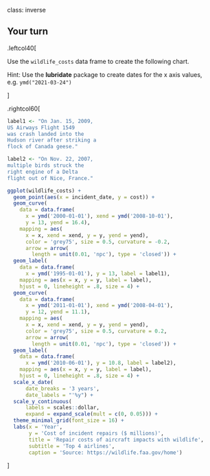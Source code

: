 
class: inverse

## Your turn

.leftcol40[

Use the `wildlife_costs` data frame to create the following chart.

Hint: Use the **lubridate** package to create dates for the x axis values, e.g. `ymd("2021-03-24")`

]

.rightcol60[

```r
label1 <- "On Jan. 15, 2009,
US Airways Flight 1549
was crash landed into the
Hudson river after striking a
flock of Canada geese."

label2 <- "On Nov. 22, 2007,
multiple birds struck the
right engine of a Delta
flight out of Nice, France."

ggplot(wildlife_costs) +
  geom_point(aes(x = incident_date, y = cost)) +
  geom_curve(
    data = data.frame(
      x = ymd('2000-01-01'), xend = ymd('2008-10-01'),
      y = 13, yend = 16.4),
    mapping = aes(
      x = x, xend = xend, y = y, yend = yend),
      color = 'grey75', size = 0.5, curvature = -0.2,
      arrow = arrow(
        length = unit(0.01, 'npc'), type = 'closed')) +
  geom_label(
    data = data.frame(
      x = ymd('1995-01-01'), y = 13, label = label1),
    mapping = aes(x = x, y = y, label = label),
    hjust = 0, lineheight = .8, size = 4) +
  geom_curve(
    data = data.frame(
      x = ymd('2011-01-01'), xend = ymd('2008-04-01'),
      y = 12, yend = 11.1),
    mapping = aes(
      x = x, xend = xend, y = y, yend = yend),
      color = 'grey75', size = 0.5, curvature = 0.2,
      arrow = arrow(
        length = unit(0.01, 'npc'), type = 'closed')) +
  geom_label(
    data = data.frame(
      x = ymd('2010-06-01'), y = 10.8, label = label2),
    mapping = aes(x = x, y = y, label = label),
    hjust = 0, lineheight = .8, size = 4) +
  scale_x_date(
      date_breaks = '3 years',
      date_labels = "'%y") +
  scale_y_continuous(
      labels = scales::dollar,
      expand = expand_scale(mult = c(0, 0.05))) +
  theme_minimal_grid(font_size = 16) +
  labs(x = 'Year',
       y = 'Cost of incident repairs ($ millions)',
       title = 'Repair costs of aircraft impacts with wildlife',
       subtitle = 'Top 4 airlines',
       caption = 'Source: https://wildlife.faa.gov/home')
```
]
